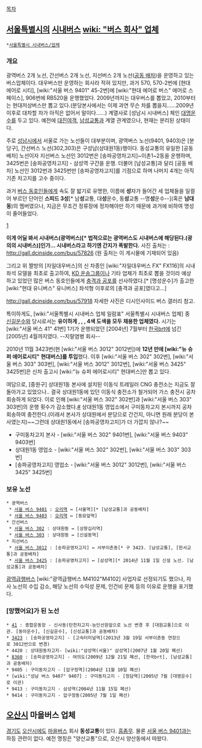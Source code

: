 [[목차]]
== [[서울특별시]]의 [[시내버스]] [[wiki: "버스 회사" 업체]] ==
 *[[서울특별시 시내버스/업체]]

=== 개요 ===
광역버스 2개 노선, 간선버스 2개 노선, 지선버스 2개 노선([[공동 배차]])을 운영하고 있는 버스업체이다. 대우버스만 운영하는 회사라 적혀 있지만, 과거 570, 570-2번에 [현대 에어로 시티], [wiki:"서울 버스 9401" 45-2번]에 [wiki:"현대 에어로 버스" 에어로 스페이스], 906번에 RB520을 운행했었다. 2009년까지는 대우버스를 뽑았고, 2010부터는 현대저상버스만 뽑고 있다.(분당본사에서는 이제 과연 무슨 차를 뽑을지......2009년 이후로 대차할 차가 아직은 없어서 말이다......)
계열사로 [성남시 시내버스] 체인 [[대명운수]]를 두고 있다. 예전에 [[대진여객]], [[남성교통]]과 계열 관계였으나, 현재는 분리된 상태이다.

주로 [[성남시]]에서 서울로 가는 노선들이 대부분이며, 광역버스 노선(9401, 9403)은 [분당구], 간선버스 노선(302,303)은 구성남(상대원1동)행이다. 동성교통의 유일한 [공동 배차] 노선이자 지선버스 노선인 3012번은 [송파공영차고지]~이촌1~2동을 운행하며, 3425번은 [송파공영차고지] - 삼성역 구간을 운행. 더불어 [남성교통]과 달리 [공동 배차] 노선인 3012번과 3425번만 [송파공영차고지]를 기점으로 하며 나머지 4개는 아직 기존 차고지를 고수 중이다.

과거 [[버스 동호인]]들에게 속도 잘 밟기로 유명한, 이름에 '''성'''자가 들어간 세 업체들을 일컬어 부르던 단어인 '''스피드 3성'''[* 남'''성'''교통, 대'''성'''운수, 동'''성'''교통 --명'''성'''운수--](혹은  '''남대동''')의 멤버였으나, 지금은 무조건 정류장에 정차해야만 하기 때문에 과거에 비하여 명성이 줄어들었다.

[attachment:/1238432797_090318-0000.jpg?width=500]

'''이게 어딜 봐서 시내버스(광역버스)[* 법적으로는 광역버스도 시내버스에 해당된다.(광의의 시내버스)]인가... 시내버스라고 하기엔 간지가 폭발한다.'''
사진 출처는 : http://gall.dcinside.com/bus/57826 (원 출처는 이 게시물에 기재되어 있음)

그리고 위 짤방의 [자일대우버스]의 신 차종인 [wiki:"자일대우버스 FX" FX116]의 시내좌석 모델을 최초로 출고하여, [[KD 운송그룹]]이나 기타 업체가 최초로 뽑을 것이라 예상하고 있었던 많은 버스 동호인들에게 [[충격과 공포]]를 선사하였다.[* [명성운수]가 출고한 [wiki:"현대 유니버스" 유니버스] 좌석형 이후로의 [충격과 공포]였다고...]

http://gall.dcinside.com/bus/57918
자세한 사진은 디시인사이드 버스 갤러리 참고.

특이하게도, [wiki:"서울특별시 시내버스 업체 일람표" 서울특별시 시내버스 업체] 중 [[신길운수]]와 당시로서는 '''유이하게 {{{#blue 간선}}}, {{{#green 지선}}}, {{{#red 광역}}}, {{{#orange 순환}}} 4색 도색을 모두 채용한 업체였다.''' 시기는 [wiki:"서울 버스 41" 41번] 1기가 운행되었던 [2004년] 7월부터 [[한국brt]]에 넘긴 [2005년] 4월까지였다. --지랄염병 회사--

2010년 11월 3423번(현 [wiki:"서울 버스 3012" 3012번])에 '''12년 만에 [wiki:"뉴 슈퍼 에어로시티" 현대버스]를 투입'''했다. 이후 [wiki:"서울 버스 302" 302번], [wiki:"서울 버스 303" 303번], [wiki:"서울 버스 3012" 3012번], [wiki:"서울 버스 3425" 3425번]은 신차 출고시 [wiki:"뉴 슈퍼 에어로시티" 현대버스]만 뽑고 있다.

여담으로, [중원구] 상대원1동 본사에 설치된 이동식 트레일러 CNG 충전소는 지금도 잘 돌아가고 있었으나.. 결국 상대원1동에 있던 이동식 충전소가 철거되어 가스 충전시 공차회송하게 되었다. 이로 인해 [wiki:"서울 버스 302" 302번]과 [wiki:"서울 버스 303" 303번]의 운행 횟수가 감소했다.[http://gall.dcinside.com/board/view/?id=bus&no=1103463&page=2&search_pos=&s_type=search_all&s_keyword=302 #] 상대원1동 영업소에서 구미동차고지 본시까지 공차회송하여 충전한다.(이래서 본사가 상대원에서 분당으로 간건지, 아니면 원래 분당이 본사였는지)~~그런데 상대원1동에서 [송파공영차고지]가 더 가깝지 않나?~~

* 구미동차고지 본사 - [wiki:"서울 버스 302" 9401번], [wiki:"서울 버스 9403" 9403번]
* 상대원1동 영업소 - [wiki:"서울 버스 302" 302번], [wiki:"서울 버스 303" 303번] 
* [송파공영차고지] 영업소 - [wiki:"서울 버스 3012" 3012번], [wiki:"서울 버스 3425" 3425번]

=== 보유 노선 ===
 * 광역버스
  * [[서울 버스 9401]] : [[오리역]] ↔ [서울역][* [남성교통]과 공동배차]
  * [[서울 버스 9403]] : [[오리역]] ↔ [동묘앞역]
 * 간선버스
  * [[서울 버스 302]] : 상대원동 ↔ [상왕십리역]
  * [[서울 버스 303]] : 상대원동 ↔ [신설동역]
 * 지선버스
  * [[서울 버스 3012]] : [송파공영차고지] ↔ 서부이촌동[* 구 3423. [남성교통], [한서교통]과 공동배차]
  * [[서울 버스 3425]] : [송파공영차고지] ↔ [삼성역][* 2014년 11월 1일 신설 노선. [남성교통]과 공동배차]

[[광역급행버스]] [wiki:"광역급행버스 M4102"M4102] 사업자로 선정되기도 했으나, 자사 노선의 수입 감소, 해당 노선의 수익성 문제, 인건비 문제 등의 이유로 운행을 포기했다.
=== [망했어요]가 된 노선 ===
 * [[서울 버스 41|41]] : 종합운동장 - 신사동(탄천차고지-능인선원앞으로 노선 변경 후 [대원교통]으로 이관. [동아운수], [신길운수], [신성교통]과 공동배차)
 * [[서울 버스 3012|3423]] : [송파공영차고지] - [고속터미널역](2013년 3월 19일 서부이촌동 연장으로 3012번으로 변경)
 * 4420 : 상대원동차고지- [wiki:"삼성역(서울)" 삼성역](2007년 1월 20일 폐선)
 * [[서울 버스 360|8360]] : [송파공영차고지] - 여의도(2009년 12월 21일 폐선, [한국brt], [남성교통]과 공동배차)
 * 9405 : 구미동차고지 - [압구정역](2004년 11월 10일 폐선)
 * [wiki:"성남 버스 9407" 9407] : 구미동차고지 - [청담역](2005년 7월 [대명운수]로 이관)
 * 9413 : 구미동차고지 - 삼성역(2004년 11월 15일 폐선)
 * 9414 : 구미동차고지 - 압구정동(2005년 7월 1일 폐선)
== [[오산시]] 마을버스 업체 ==
[[경기도]] [[오산시]]에도 [[마을버스]] 회사 '''동성교통'''이 있다. [[흠좀무]]. 물론 [[서울 버스 9401]]과는 하등 관련이 없다. 예전 명칭은 "양산교통"으로, 오산시 양산동에서 따왔다.
